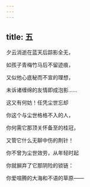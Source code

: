 ```yaml
---
---
---
```

title: 五
---




夕云消逝在蓝天后踪影全无，

如孩子青梅竹马后不留迹痕，

又似他心底秘而不宣的理想，

未诉诸缠绵的友情即成泡影……

这又有何妨！任凭尘世忘却

你这个与尘世格格不入的人，

你何需它那顶关怀备至的桂冠，

又管它什么无聊中伤的荆针！

你不曾为尘世效劳，从年轻时起

你就摒弃了它那阴险的锁链：

你爱喧腾的大海和不语的草原——